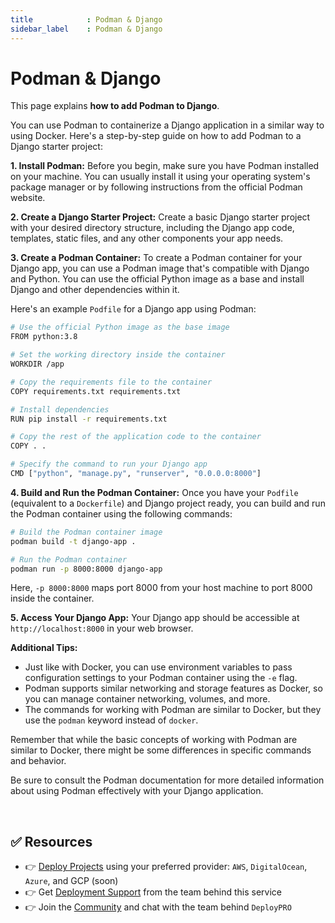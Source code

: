 ```yaml
---
title            : Podman & Django
sidebar_label    : Podman & Django
---
```


# Podman & Django

This page explains **how to add Podman to Django**. 

You can use Podman to containerize a Django application in a similar way to using Docker. Here's a step-by-step guide on how to add Podman to a Django starter project:

**1. Install Podman:**
Before you begin, make sure you have Podman installed on your machine. You can usually install it using your operating system's package manager or by following instructions from the official Podman website.

**2. Create a Django Starter Project:**
Create a basic Django starter project with your desired directory structure, including the Django app code, templates, static files, and any other components your app needs.

**3. Create a Podman Container:**
To create a Podman container for your Django app, you can use a Podman image that's compatible with Django and Python. You can use the official Python image as a base and install Django and other dependencies within it.

Here's an example `Podfile` for a Django app using Podman:

```bash
# Use the official Python image as the base image
FROM python:3.8

# Set the working directory inside the container
WORKDIR /app

# Copy the requirements file to the container
COPY requirements.txt requirements.txt

# Install dependencies
RUN pip install -r requirements.txt

# Copy the rest of the application code to the container
COPY . .

# Specify the command to run your Django app
CMD ["python", "manage.py", "runserver", "0.0.0.0:8000"]
```

**4. Build and Run the Podman Container:**
Once you have your `Podfile` (equivalent to a `Dockerfile`) and Django project ready, you can build and run the Podman container using the following commands:

```bash
# Build the Podman container image
podman build -t django-app .

# Run the Podman container
podman run -p 8000:8000 django-app
```

Here, `-p 8000:8000` maps port 8000 from your host machine to port 8000 inside the container.

**5. Access Your Django App:**
Your Django app should be accessible at `http://localhost:8000` in your web browser.

**Additional Tips:**

- Just like with Docker, you can use environment variables to pass configuration settings to your Podman container using the `-e` flag.
- Podman supports similar networking and storage features as Docker, so you can manage container networking, volumes, and more.
- The commands for working with Podman are similar to Docker, but they use the `podman` keyword instead of `docker`.

Remember that while the basic concepts of working with Podman are similar to Docker, there might be some differences in specific commands and behavior. 

Be sure to consult the Podman documentation for more detailed information about using Podman effectively with your Django application.

<br />

## ✅ Resources

- 👉 [Deploy Projects](https://deploypro.dev/) using your preferred provider: `AWS`, `DigitalOcean`, `Azure`, and GCP (soon)
- 👉 Get [Deployment Support](https://deploypro.dev/support/) from the team behind this service
- 👉 Join the [Community](https://discord.gg/qQhjQZhnur) and chat with the team behind `DeployPRO`
